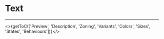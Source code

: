 

<Meta title="UI Components/Text [quark]/Overview" />

# Text
---

<>{getToC(['Preview', 'Description', 'Zoning', 'Variants', 'Colors', 'Sizes', 'States', 'Behaviours'])}</>

<DesignText />
